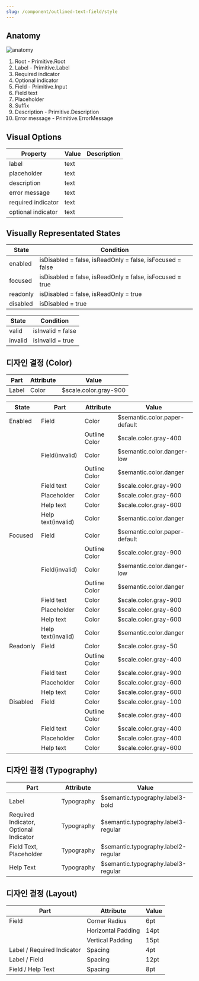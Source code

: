 ```yaml
---
slug: /component/outlined-text-field/style
---
```


## Anatomy

![anatomy](./anatomy.png)

1. Root - Primitive.Root
2. Label - Primitive.Label
3. Required indicator
4. Optional indicator
5. Field - Primitive.Input
6. Field text
7. Placeholder
8. Suffix
9. Description - Primitive.Description
10. Error message - Primitive.ErrorMessage

## Visual Options

| Property           | Value | Description |
| ------------------ | ----- | ----------- |
| label              | text  |             |
| placeholder        | text  |             |
| description        | text  |             |
| error message      | text  |             |
| required indicator | text  |             |
| optional indicator | text  |             |

## Visually Representated States

| State    | Condition                                                 |
| -------- | --------------------------------------------------------- |
| enabled  | isDisabled = false, isReadOnly = false, isFocused = false |
| focused  | isDisabled = false, isReadOnly = false, isFocused = true  |
| readonly | isDisabled = false, isReadOnly = true                     |
| disabled | isDisabled = true                                         |

| State   | Condition         |
| ------- | ----------------- |
| valid   | isInvalid = false |
| invalid | isInvalid = true  |

## 디자인 결정 (Color)

| Part  | Attribute | Value                 |
| ----- | --------- | --------------------- |
| Label | Color     | $scale.color.gray-900 |

| State    | Part               | Attribute     | Value                         |
| -------- | ------------------ | ------------- | ----------------------------- |
| Enabled  | Field              | Color         | $semantic.color.paper-default |
|          |                    | Outline Color | $scale.color.gray-400         |
|          | Field(invalid)     | Color         | $semantic.color.danger-low    |
|          |                    | Outline Color | $semantic.color.danger        |
|          | Field text         | Color         | $scale.color.gray-900         |
|          | Placeholder        | Color         | $scale.color.gray-600         |
|          | Help text          | Color         | $scale.color.gray-600         |
|          | Help text(invalid) | Color         | $semantic.color.danger        |
| Focused  | Field              | Color         | $semantic.color.paper-default |
|          |                    | Outline Color | $scale.color.gray-900         |
|          | Field(invalid)     | Color         | $semantic.color.danger-low    |
|          |                    | Outline Color | $semantic.color.danger        |
|          | Field text         | Color         | $scale.color.gray-900         |
|          | Placeholder        | Color         | $scale.color.gray-600         |
|          | Help text          | Color         | $scale.color.gray-600         |
|          | Help text(invalid) | Color         | $semantic.color.danger        |
| Readonly | Field              | Color         | $scale.color.gray-50          |
|          |                    | Outline Color | $scale.color.gray-400         |
|          | Field text         | Color         | $scale.color.gray-900         |
|          | Placeholder        | Color         | $scale.color.gray-600         |
|          | Help text          | Color         | $scale.color.gray-600         |
| Disabled | Field              | Color         | $scale.color.gray-100         |
|          |                    | Outline Color | $scale.color.gray-400         |
|          | Field text         | Color         | $scale.color.gray-400         |
|          | Placeholder        | Color         | $scale.color.gray-400         |
|          | Help text          | Color         | $scale.color.gray-600         |

## 디자인 결정 (Typography)

| Part                                   | Attribute  | Value                               |
| -------------------------------------- | ---------- | ----------------------------------- |
| Label                                  | Typography | $semantic.typography.label3-bold    |
| Required Indicator, Optional Indicator | Typography | $semantic.typography.label3-regular |
| Field Text, Placeholder                | Typography | $semantic.typography.label2-regular |
| Help Text                              | Typography | $semantic.typography.label3-regular |

## 디자인 결정 (Layout)

| Part                       | Attribute          | Value |
| -------------------------- | ------------------ | ----- |
| Field                      | Corner Radius      | 6pt   |
|                            | Horizontal Padding | 14pt  |
|                            | Vertical Padding   | 15pt  |
| Label / Required Indicator | Spacing            | 4pt   |
| Label / Field              | Spacing            | 12pt  |
| Field / Help Text          | Spacing            | 8pt   |
